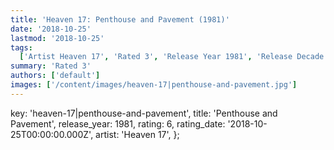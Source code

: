 ```yaml
---
title: 'Heaven 17: Penthouse and Pavement (1981)'
date: '2018-10-25'
lastmod: '2018-10-25'
tags:
  ['Artist Heaven 17', 'Rated 3', 'Release Year 1981', 'Release Decade 1980']
summary: 'Rated 3'
authors: ['default']
images: ['/content/images/heaven-17|penthouse-and-pavement.jpg']
---
```


  key: 'heaven-17|penthouse-and-pavement',
  title: 'Penthouse and Pavement',
  release_year: 1981,
  rating: 6,
  rating_date: '2018-10-25T00:00:00.000Z',
  artist: 'Heaven 17',
};

<MusicRating data={data} />
